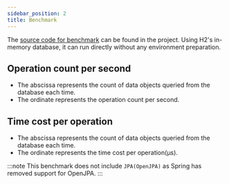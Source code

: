 ```yaml
---
sidebar_position: 2
title: Benchmark
---
```



The [source code for benchmark](./benchmark) can be found in the project. Using H2's in-memory database, it can run directly without any environment preparation.

## Operation count per second

- The abscissa represents the count of data objects queried from the database each time.
- The ordinate represents the operation count per second.

<Benchmark type="OPS"/>

## Time cost per operation

- The abscissa represents the count of data objects queried from the database each time.
- The ordinate represents the time cost per operation(μs).

<Benchmark type="TIME"/>

:::note
This benchmark does not include `JPA(OpenJPA)` as Spring has removed support for OpenJPA.
:::
